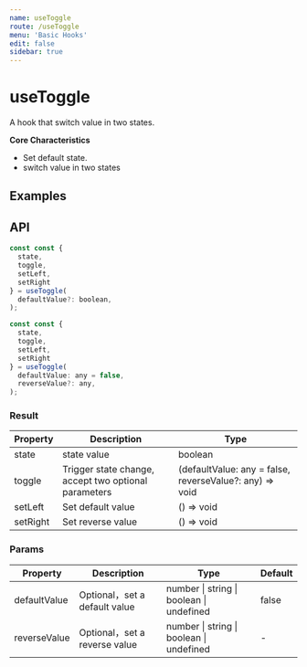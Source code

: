 ```yaml
---
name: useToggle
route: /useToggle
menu: 'Basic Hooks'
edit: false
sidebar: true
---
```



# useToggle

A hook that switch value in two states.

**Core Characteristics**

* Set default state.
* switch value in two states

## Examples

<JackBox jsCode={Demo1CodeJsx} tsCode={Demo1CodeTsx} demoName='Basic usage' description='Default as a boolean toggle，use as same as useBoolean.'>
  <Demo1 />
</JackBox>

<JackBox jsCode={Demo2CodeJsx} tsCode={Demo2CodeTsx} demoName='Advanced' description='Accept two parameters, switch of them.'>
  <Demo2 />
</JackBox>

## API

```javascript
const const {
  state, 
  toggle,
  setLeft,
  setRight
} = useToggle(
  defaultValue?: boolean,
);

const const {
  state, 
  toggle,
  setLeft,
  setRight
} = useToggle(
  defaultValue: any = false,
  reverseValue?: any,
);
```

### Result

| Property | Description                                         | Type                 |
|----------|--------------------------------------|----------------------|
| state  | state value                         | boolean              |
| toggle | Trigger state change, accept two optional parameters | (defaultValue: any = false, reverseValue?: any) => void |
| setLeft | Set default value | () => void |
| setRight | Set reverse value | () => void |

### Params

| Property | Description                                 | Type                   | Default |
|---------|----------------------------------------------|------------------------|--------|
| defaultValue | Optional，set a default value  | number \| string \| boolean \| undefined | false      |
| reverseValue | Optional，set a reverse value  | number \| string \| boolean \| undefined | -      |
